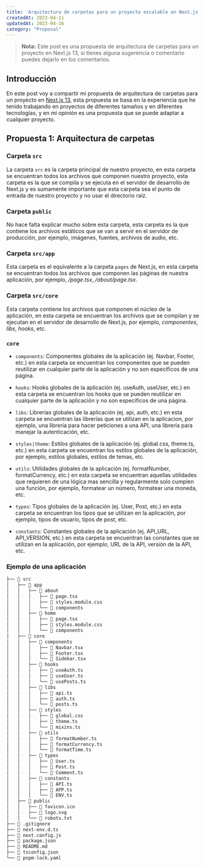 ```yaml
---
title: 'Arquitectura de carpetas para un proyecto escalable en Next.js 13'
createdAt: 2023-04-11
updatedAt: 2023-04-16
category: "Proposal"
---
```


> **Nota:** Este post es una propuesta de arquitectura de carpetas para un proyecto en Next.js 13, si tienes alguna sugerencia o comentario puedes dejarlo en los comentarios.

## Introducción

En este post voy a compartir mi propuesta de arquitectura de carpetas para un proyecto en [Next.js 13](https://beta.nextjs.org/docs), esta propuesta se basa en la experiencia que he tenido trabajando en proyectos de diferentes tamaños y en diferentes tecnologías, y en mi opinión es una propuesta que se puede adaptar a cualquier proyecto.

## Propuesta 1: Arquitectura de carpetas

### Carpeta `src`

La carpeta `src` es la carpeta principal de nuestro proyecto, en esta carpeta se encuentran todos los archivos que componen nuestro proyecto, esta carpeta es la que se compila y se ejecuta en el servidor de desarrollo de Next.js y es sumamente importante que esta carpeta sea el punto de entrada de nuestro proyecto y no usar el directorio raíz.

### Carpeta `public`

No hace falta explicar mucho sobre esta carpeta, esta carpeta es la que contiene los archivos estáticos que se van a servir en el servidor de producción, por ejemplo, imágenes, fuentes, archivos de audio, etc.

### Carpeta `src/app`

Esta carpeta es el equivalente a la carpeta `pages` de Next.js, en esta carpeta se encuentran todos los archivos que componen las páginas de nuestra aplicación, por ejemplo, _/page.tsx_, _/about/page.tsx_.

### Carpeta `src/core`

Esta carpeta contiene los archivos que componen el núcleo de la aplicación, en esta carpeta se encuentran los archivos que se compilan y se ejecutan en el servidor de desarrollo de Next.js, por ejemplo, _componentes_, _libs_, _hooks_, etc.


### `core`

- `components`: Componentes globales de la aplicación (ej. Navbar, Footer, etc.) en esta carpeta se encuentran los componentes que se pueden reutilizar en cualquier parte de la aplicación y no son específicos de una página.

- `hooks`: Hooks globales de la aplicación (ej. useAuth, useUser, etc.) en esta carpeta se encuentran los hooks que se pueden reutilizar en cualquier parte de la aplicación y no son específicos de una página.

- `libs`: Librerías globales de la aplicación (ej. api, auth, etc.) en esta carpeta se encuentran las librerías que se utilizan en la aplicacion, por ejemplo, una librería para hacer peticiones a una API, una librería para manejar la autenticación, etc.

- `styles|theme`: Estilos globales de la aplicación (ej. global.css, theme.ts, etc.) en esta carpeta se encuentran los estilos globales de la aplicación, por ejemplo, estilos globales, estilos de temas, etc.

- `utils`: Utilidades globales de la aplicación (ej. formatNumber, formatCurrency, etc.) en esta carpeta se encuentran aquellas utilidades que requieren de una lógica mas sencilla y regularmente solo cumplen una función, por ejemplo, formatear un número, formatear una moneda, etc.

- `types`: Tipos globales de la aplicación (ej. User, Post, etc.) en esta carpeta se encuentran los tipos que se utilizan en la aplicación, por ejemplo, tipos de usuario, tipos de post, etc.

- `constants`: Constantes globales de la aplicación (ej. API_URL, API_VERSION, etc.) en esta carpeta se encuentran las constantes que se utilizan en la aplicación, por ejemplo, URL de la API, versión de la API, etc.


### Ejemplo de una aplicación

```bash
├── 📁 src
│   ├── 📁 app
│   │   ├── 📁 about
│   │   │   ├── 📄 page.tsx
│   │   │   ├── 📄 styles.module.css
│   │   │   └── 📁 components
│   │   ├── 📁 home
│   │   │   ├── 📄 page.tsx
│   │   │   ├── 📄 styles.module.css
│   │   │   └── 📁 components
|   ├── 📁 core
│   │   ├── 📁 components
│   │   │   ├── 📄 Navbar.tsx
│   │   │   ├── 📄 Footer.tsx
│   │   │   └── 📄 Sidebar.tsx
│   │   ├── 📁 hooks
│   │   │   ├── 📄 useAuth.ts
│   │   │   ├── 📄 useUser.ts
│   │   │   └── 📄 usePosts.ts
│   │   ├── 📁 libs
│   │   │   ├── 📄 api.ts
│   │   │   ├── 📄 auth.ts
│   │   │   └── 📄 posts.ts
│   │   ├── 📁 styles
│   │   │   ├── 📄 global.css
│   │   │   ├── 📄 theme.ts
│   │   │   └── 📄 mixins.ts
│   │   ├── 📁 utils
│   │   │   ├── 📄 formatNumber.ts
│   │   │   ├── 📄 formatCurrency.ts
│   │   │   └── 📄 formatTime.ts
│   │   ├── 📁 types
│   │   │   ├── 📄 User.ts
│   │   │   ├── 📄 Post.ts
│   │   │   └── 📄 Comment.ts
│   │   ├── 📁 constants
│   │   │   ├── 📄 API.ts
│   │   │   ├── 📄 APP.ts
│   │   │   └── 📄 ENV.ts
│   ├── 📁 public
│   │   ├── 📄 favicon.ico
│   │   ├── 📄 logo.svg
│   │   └── 📄 robots.txt
├── 📄 .gitignore
├── 📄 next-env.d.ts
├── 📄 next.config.js
├── 📄 package.json
├── 📄 README.md
├── 📄 tsconfig.json
└── 📄 pnpm-lock.yaml
```